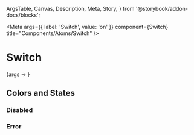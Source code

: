   ArgsTable,
  Canvas,
  Description,
  Meta,
  Story,
} from '@storybook/addon-docs/blocks';


<Meta
  args={{
    label: 'Switch',
    value: 'on'
  }}
  component={Switch}
  title="Components/Atoms/Switch"
/>

# Switch
<Description of={Switch} />

<Canvas>
  <Story name="Switch with Controls">
    {args => <Switch {...args} />}
  </Story>
</Canvas>

<ArgsTable story="Switch with Controls" />

## Colors and States
### Disabled

<Canvas>
  <Story name="Disabled Switch">
    <Switch
      label="This Switch is disabled"
      name="disabledChecked"
      value="disabledOn"
      disabled
    />
    <Switch
      label="So is this one"
      name="disabledUnchecked"
      value="disabledOff"
      checked
      disabled
    />
  </Story>
</Canvas>

### Error

<Canvas>
  <Story name="Error Switch">
    <Switch
      label="This is a Switch with an error"
      name="error"
      value="on"
      errorMsg="This is an error message."
    />
  </Story>
</Canvas>
